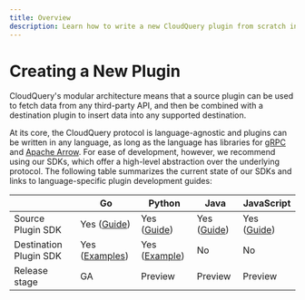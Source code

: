 ```yaml
---
title: Overview
description: Learn how to write a new CloudQuery plugin from scratch in Go, Python, Java and JavaScript.
---
```


# Creating a New Plugin

CloudQuery's modular architecture means that a source plugin can be used to fetch data from any third-party API, and then be combined with a destination plugin to insert data into any supported destination.

At its core, the CloudQuery protocol is language-agnostic and plugins can be written in any language, as long as the language has libraries for [gRPC](https://grpc.io/docs/languages/) and [Apache Arrow](https://arrow.apache.org/). For ease of development, however, we recommend using our SDKs, which offer a high-level abstraction over the underlying protocol. The following table summarizes the current state of our SDKs and links to language-specific plugin development guides:

|                        | Go                                                                                       | Python                                                            | Java                                                           | JavaScript                                                          |
| ---------------------- | ---------------------------------------------------------------------------------------- | ----------------------------------------------------------------- | -------------------------------------------------------------- | ------------------------------------------------------------------- |
| Source Plugin SDK      | Yes ([Guide](/docs/developers/creating-new-plugin/go-source))                            | Yes ([Guide](/docs/developers/creating-new-plugin/python-source)) | Yes ([Guide](/docs/developers/creating-new-plugin/java-source)) | Yes ([Guide](/docs/developers/creating-new-plugin/javascript-source)) |
| Destination Plugin SDK | Yes ([Examples](https://github.com/cloudquery/cloudquery/tree/main/plugins/destination)) | Yes ([Example](https://github.com/cloudquery/cloudquery/tree/main/plugins/destination/sqlite-python))                                                                | No                                                             | No                                                                  |
| Release stage          | GA                                                                                       | Preview                                                           | Preview                                                 | Preview                                                             |
